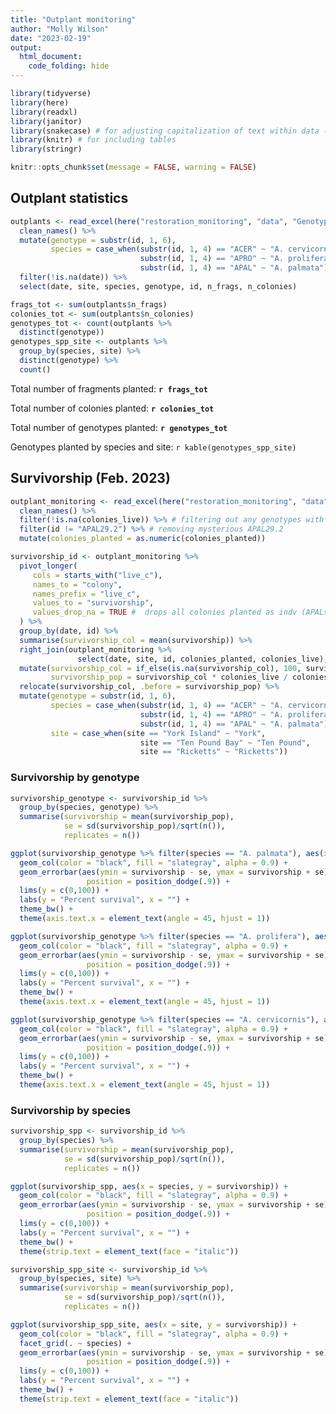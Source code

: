 ```yaml
---
title: "Outplant monitoring"
author: "Molly Wilson"
date: "2023-02-19"
output: 
  html_document:
    code_folding: hide
---
```


```r
library(tidyverse)
library(here) 
library(readxl) 
library(janitor)
library(snakecase) # for adjusting capitalization of text within data (e.g., species names)
library(knitr) # for including tables
library(stringr)

knitr::opts_chunk$set(message = FALSE, warning = FALSE)
```

## Outplant statistics
```r
outplants <- read_excel(here("restoration_monitoring", "data", "Genotype monitoring master.xlsx"), sheet = "Outplants") %>% 
  clean_names() %>%
  mutate(genotype = substr(id, 1, 6),
         species = case_when(substr(id, 1, 4) == "ACER" ~ "A. cervicornis",
                             substr(id, 1, 4) == "APRO" ~ "A. prolifera",
                             substr(id, 1, 4) == "APAL" ~ "A. palmata")) %>%
  filter(!is.na(date)) %>%
  select(date, site, species, genotype, id, n_frags, n_colonies)

frags_tot <- sum(outplants$n_frags)
colonies_tot <- sum(outplants$n_colonies)
genotypes_tot <- count(outplants %>%
  distinct(genotype))
genotypes_spp_site <- outplants %>%
  group_by(species, site) %>%
  distinct(genotype) %>%
  count()
```

Total number of fragments planted: **`r frags_tot`**

Total number of colonies planted: **`r colonies_tot`**

Total number of genotypes planted: **`r genotypes_tot`**

Genotypes planted by species and site:
`r kable(genotypes_spp_site)`

## Survivorship (Feb. 2023)
```r
outplant_monitoring <- read_excel(here("restoration_monitoring", "data", "genotype monitoring master.xlsx"), sheet = "Outplant monitoring") %>% 
  clean_names() %>%
  filter(!is.na(colonies_live)) %>% # filtering out any genotypes with missing data
  filter(id != "APAL29.2") %>% # removing mysterious APAL29.2
  mutate(colonies_planted = as.numeric(colonies_planted))

survivorship_id <- outplant_monitoring %>%
  pivot_longer(
     cols = starts_with("live_c"),
     names_to = "colony",
     names_prefix = "live_c",
     values_to = "survivorship",
     values_drop_na = TRUE #  drops all colonies planted as indv (APALs and some APROs)
  ) %>%
  group_by(date, id) %>%
  summarise(survivorship_col = mean(survivorship)) %>%
  right_join(outplant_monitoring %>%
               select(date, site, id, colonies_planted, colonies_live), by = c("date", "id")) %>%
  mutate(survivorship_col = if_else(is.na(survivorship_col), 100, survivorship_col),
         survivorship_pop = survivorship_col * colonies_live / colonies_planted) %>%
  relocate(survivorship_col, .before = survivorship_pop) %>%
  mutate(genotype = substr(id, 1, 6),
         species = case_when(substr(id, 1, 4) == "ACER" ~ "A. cervicornis",
                             substr(id, 1, 4) == "APRO" ~ "A. prolifera",
                             substr(id, 1, 4) == "APAL" ~ "A. palmata"),
         site = case_when(site == "York Island" ~ "York",
                             site == "Ten Pound Bay" ~ "Ten Pound",
                             site == "Ricketts" ~ "Ricketts"))
```

### Survivorship by genotype
```r
survivorship_genotype <- survivorship_id %>%
  group_by(species, genotype) %>%
  summarise(survivorship = mean(survivorship_pop),
            se = sd(survivorship_pop)/sqrt(n()),
            replicates = n())

ggplot(survivorship_genotype %>% filter(species == "A. palmata"), aes(x = reorder(genotype, -survivorship), y = survivorship)) +
  geom_col(color = "black", fill = "slategray", alpha = 0.9) +
  geom_errorbar(aes(ymin = survivorship - se, ymax = survivorship + se), width = .2,
                 position = position_dodge(.9)) +
  lims(y = c(0,100)) +
  labs(y = "Percent survival", x = "") +
  theme_bw() +
  theme(axis.text.x = element_text(angle = 45, hjust = 1))

ggplot(survivorship_genotype %>% filter(species == "A. prolifera"), aes(x = reorder(genotype, -survivorship), y = survivorship)) +
  geom_col(color = "black", fill = "slategray", alpha = 0.9) +
  geom_errorbar(aes(ymin = survivorship - se, ymax = survivorship + se), width = .2,
                 position = position_dodge(.9)) +
  lims(y = c(0,100)) +
  labs(y = "Percent survival", x = "") +
  theme_bw() +
  theme(axis.text.x = element_text(angle = 45, hjust = 1))

ggplot(survivorship_genotype %>% filter(species == "A. cervicornis"), aes(x = reorder(genotype, -survivorship), y = survivorship)) +
  geom_col(color = "black", fill = "slategray", alpha = 0.9) +
  geom_errorbar(aes(ymin = survivorship - se, ymax = survivorship + se), width = .2,
                 position = position_dodge(.9)) +
  lims(y = c(0,100)) +
  labs(y = "Percent survival", x = "") +
  theme_bw() +
  theme(axis.text.x = element_text(angle = 45, hjust = 1))
```

### Survivorship by species
```r
survivorship_spp <- survivorship_id %>%
  group_by(species) %>%
  summarise(survivorship = mean(survivorship_pop),
            se = sd(survivorship_pop)/sqrt(n()),
            replicates = n())

ggplot(survivorship_spp, aes(x = species, y = survivorship)) +
  geom_col(color = "black", fill = "slategray", alpha = 0.9) +
  geom_errorbar(aes(ymin = survivorship - se, ymax = survivorship + se), width = .2,
                 position = position_dodge(.9)) +
  lims(y = c(0,100)) +
  labs(y = "Percent survival", x = "") +
  theme_bw() +
  theme(strip.text = element_text(face = "italic"))

survivorship_spp_site <- survivorship_id %>%
  group_by(species, site) %>%
  summarise(survivorship = mean(survivorship_pop),
            se = sd(survivorship_pop)/sqrt(n()),
            replicates = n())

ggplot(survivorship_spp_site, aes(x = site, y = survivorship)) +
  geom_col(color = "black", fill = "slategray", alpha = 0.9) +
  facet_grid(. ~ species) +
  geom_errorbar(aes(ymin = survivorship - se, ymax = survivorship + se), width = .2,
                 position = position_dodge(.9)) +
  lims(y = c(0,100)) +
  labs(y = "Percent survival", x = "") +
  theme_bw() +
  theme(strip.text = element_text(face = "italic"))
```




